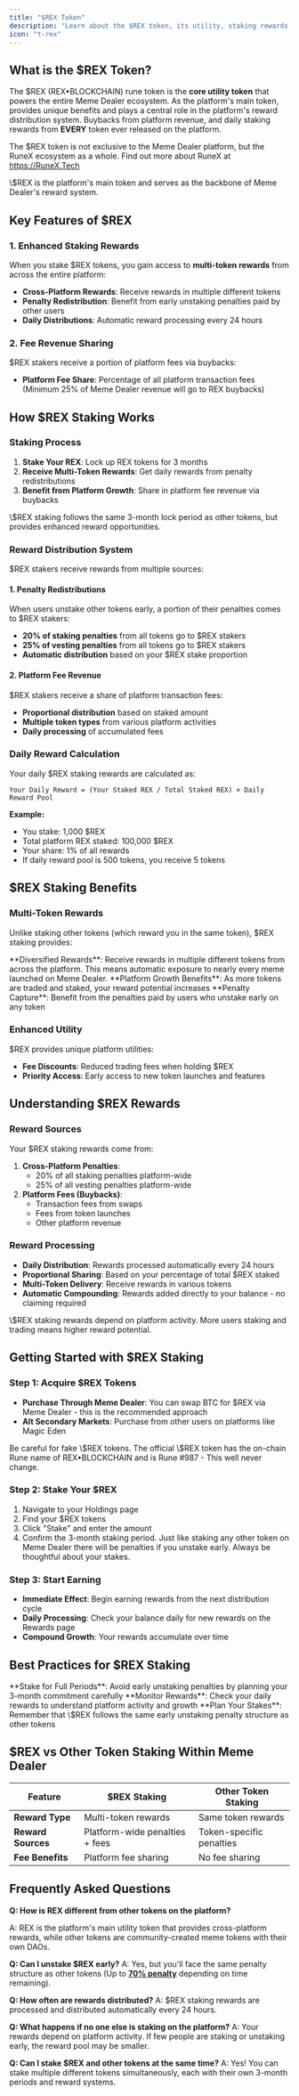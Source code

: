 ```yaml
---
title: "$REX Token"
description: "Learn about the $REX token, its utility, staking rewards, and how it powers the Meme Dealer ecosystem"
icon: "t-rex"
---
```


## What is the \$REX Token?

The \$REX (REX•BLOCKCHAIN) rune token is the **core utility token** that powers the entire Meme Dealer ecosystem. As the platform's main token,  provides unique benefits and plays a central role in the platform's reward distribution system. Buybacks from platform revenue, and daily staking rewards from **EVERY** token ever released on the platform.

The \$REX token is not exclusive to the Meme Dealer platform, but the RuneX ecosystem as a whole. Find out more about RuneX at https://RuneX.Tech

<Info>
  \$REX is the platform's main token and serves as the backbone of Meme Dealer's reward system.
</Info>

## Key Features of \$REX

### 1. Enhanced Staking Rewards

When you stake \$REX tokens, you gain access to **multi-token rewards** from across the entire platform:

- **Cross-Platform Rewards**: Receive rewards in multiple different tokens
- **Penalty Redistribution**: Benefit from early unstaking penalties paid by other users
- **Daily Distributions**: Automatic reward processing every 24 hours

### 2. Fee Revenue Sharing

\$REX stakers receive a portion of platform fees via buybacks:

- **Platform Fee Share**: Percentage of all platform transaction fees (Minimum 25% of Meme Dealer revenue will go to REX buybacks)

## How \$REX Staking Works

### Staking Process

1. **Stake Your REX**: Lock up  REX tokens for 3 months
2. **Receive Multi-Token Rewards**: Get daily rewards from penalty redistributions
3. **Benefit from Platform Growth**: Share in platform fee revenue via buybacks

<Note>
  \$REX staking follows the same 3-month lock period as other tokens, but provides enhanced reward opportunities.
</Note>

### Reward Distribution System

\$REX stakers receive rewards from multiple sources:

#### 1. Penalty Redistributions

When users unstake other tokens early, a portion of their penalties comes to \$REX stakers:

- **20% of staking penalties** from all tokens go to \$REX stakers
- **25% of vesting penalties** from all tokens go to \$REX stakers
- **Automatic distribution** based on your \$REX stake proportion

#### 2. Platform Fee Revenue

\$REX stakers receive a share of platform transaction fees:

- **Proportional distribution** based on staked amount
- **Multiple token types** from various platform activities
- **Daily processing** of accumulated fees

### Daily Reward Calculation

Your daily \$REX staking rewards are calculated as:

```
Your Daily Reward = (Your Staked REX / Total Staked REX) × Daily Reward Pool
```

**Example:**

- You stake: 1,000 \$REX
- Total platform REX staked: 100,000 \$REX
- Your share: 1% of all rewards
- If daily reward pool is 500 tokens, you receive 5 tokens

## \$REX Staking Benefits

### Multi-Token Rewards

Unlike staking other tokens (which reward you in the same token), \$REX staking provides:

<Tip>
  **Diversified Rewards**: Receive rewards in multiple different tokens from across the platform. This means automatic exposure to nearly every meme launched on Meme Dealer.
</Tip>

<Tip>
  **Platform Growth Benefits**: As more tokens are traded and staked, your reward potential increases
</Tip>

<Tip>
  **Penalty Capture**: Benefit from the penalties paid by users who unstake early on any token
</Tip>

### Enhanced Utility

\$REX provides unique platform utilities:

- **Fee Discounts**: Reduced trading fees when holding \$REX
- **Priority Access**: Early access to new token launches and features

## Understanding \$REX Rewards

### Reward Sources

Your \$REX staking rewards come from:

1. **Cross-Platform Penalties**:
   - 20% of all staking penalties platform-wide
   - 25% of all vesting penalties platform-wide
2. **Platform Fees (Buybacks)**:
   - Transaction fees from swaps
   - Fees from token launches
   - Other platform revenue

### Reward Processing

- **Daily Distribution**: Rewards processed automatically every 24 hours
- **Proportional Sharing**: Based on your percentage of total \$REX staked
- **Multi-Token Delivery**: Receive rewards in various tokens
- **Automatic Compounding**: Rewards added directly to your balance - no claiming required

<Warning>
  \$REX staking rewards depend on platform activity. More users staking and trading means higher reward potential.
</Warning>

## Getting Started with \$REX Staking

### Step 1: Acquire \$REX Tokens

- **Purchase Through Meme Dealer**: You can swap BTC for \$REX via Meme Dealer - this is the recommended approach
- **Alt Secondary Markets**: Purchase from other users on platforms like Magic Eden

<Warning>
  Be careful for fake \$REX tokens. The official \$REX token has the on-chain Rune name of REX•BLOCKCHAIN and is Rune #987 - This well never change.
</Warning>

### Step 2: Stake Your \$REX

1. Navigate to your Holdings page
2. Find your \$REX tokens
3. Click "Stake" and enter the amount
4. Confirm the 3-month staking period. Just like staking any other token on Meme Dealer there will be penalties if you unstake early. Always be thoughtful about your stakes.

### Step 3: Start Earning

- **Immediate Effect**: Begin earning rewards from the next distribution cycle
- **Daily Processing**: Check your balance daily for new rewards on the Rewards page
- **Compound Growth**: Your rewards accumulate over time

## Best Practices for \$REX Staking

<Tip>
  **Stake for Full Periods**: Avoid early unstaking penalties by planning your 3-month commitment carefully
</Tip>

<Tip>
  **Monitor Rewards**: Check your daily rewards to understand platform activity and growth
</Tip>

<Warning>
  **Plan Your Stakes**: Remember that \$REX follows the same early unstaking penalty structure as other tokens
</Warning>

## \$REX vs Other Token Staking Within Meme Dealer

| Feature            | \$REX Staking                   | Other Token Staking      |
| ------------------ | ------------------------------- | ------------------------ |
| **Reward Type**    | Multi-token rewards             | Same token rewards       |
| **Reward Sources** | Platform-wide penalties \+ fees | Token-specific penalties |
| **Fee Benefits**   | Platform fee sharing            | No fee sharing           |

## Frequently Asked Questions

**Q: How is REX different from other tokens on the platform?**

A:  REX is the platform's main utility token that provides cross-platform rewards, while other tokens are community-created meme tokens with their own DAOs.

**Q: Can I unstake \$REX early?** A: Yes, but you'll face the same penalty structure as other tokens (Up to **<u>70% penalty</u>** depending on time remaining).

**Q: How often are rewards distributed?**
A: \$REX staking rewards are processed and distributed automatically every 24 hours.

**Q: What happens if no one else is staking on the platform?** A: Your rewards depend on platform activity. If few people are staking or unstaking early, the reward pool may be smaller.

**Q: Can I stake \$REX and other tokens at the same time?**
A: Yes\! You can stake multiple different tokens simultaneously, each with their own 3-month periods and reward systems.